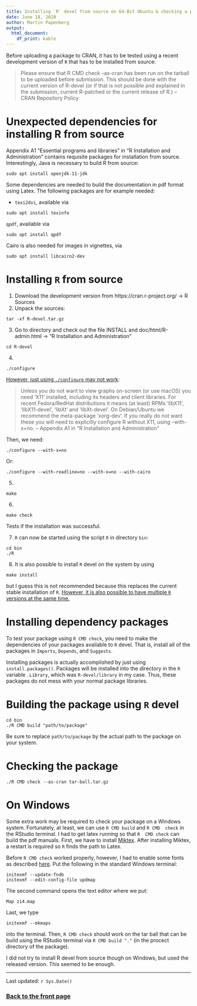 ```yaml
---
title: Installing `R` devel from source on 64-Bit Ubuntu & checking a package
date: June 18, 2020
author: Martin Papenberg
output:
  html_document:
    df_print: kable
---
```


Before uploading a package to CRAN, it has to be tested using a recent
development version of `R` that has to be installed from source:

> Please ensure that R CMD check --as-cran has been run on the tarball 
to be uploaded before submission. This should be done with the current 
version of R-devel (or if that is not possible and explained in the 
submission, current R-patched or the current release of R.) -- CRAN 
Repository Policy

# Unexpected dependencies for installing R from source

Appendix A1 "Essential programs and libraries" in "R Installation and 
Administration" contains requisite packages for installation from source.
Interestingly, Java is necessary to build R from source:

```
sudo apt install openjdk-11-jdk
```

Some dependencies are needed to build the documentation in pdf format using Latex. The following packages are for example needed:

- `texi2dvi`, available via

```
sudo apt install texinfo
```

`qpdf`, available via

```
sudo apt install qpdf
```

Cairo is also needed for images in vignettes, via 

```
sudo apt install libcairo2-dev
```

# Installing `R` from source

1. Download the development version from https://cran.r-project.org/ 
$\to$ R Sources
2. Unpack the sources: 

```
tar -xf R-devel.tar.gz
```

3. Go to directory and check out the file INSTALL and 
doc/html/R-admin.html $\to$ "R Installation and Administration"

```
cd R-devel
```

4. 

```
./configure 
```

[However, just using `./configure` may not work](https://stackoverflow.com/questions/17473547/error-with-readline-yes-default-and-headers-libs-are-not-available):

> Unless you do not want to view graphs on-screen (or use macOS) you need 
‘X11’ installed, including its headers and client libraries. For recent 
Fedora/RedHat distributions it means (at least) RPMs ‘libX11’, 
‘libX11-devel’, ‘libXt’ and ‘libXt-devel’. On Debian/Ubuntu we recommend 
the meta-package ‘xorg-dev’. If you really do not want these you will 
need to explicitly configure R without X11, using --with-x=no. -- 
Appendix A1 in "R Installation and Administration"

Then, we need: 

```
./configure --with-x=no
```

Or: 

```
./configure --with-readline=no --with-x=no --with-cairo
```

5. 

```
make
```

6. 

```
make check
```

Tests if the installation was successful.

7. `R` can now be started using the script `R` in directory `bin`:

```
cd bin
./R
```

8. It is also possible to install `R` devel on the system by using 

```
make install
```

but I guess this is not recommended because this replaces 
the current stable installation of `R`. [However, it is also possible 
to have multiple `R` versions at the same 
time.](https://docs.rstudio.com/resources/install-r-source/)

# Installing dependency packages

To test your package using `R CMD check`, you need to make the 
dependencies of your packages available to `R` devel. That is, install 
all of the packages in `Imports`, `Depends`, and `Suggests`.

Installing packages is actually accomplished by just using 
`install.packages()`. Packages will be installed into the directory in 
the `R` variable `.Library`, which was `R-devel/library` in my case.
Thus, these packages do not mess with your normal package libraries.

# Building the package using `R` devel

```
cd bin
./R CMD build "path/to/package"
```

Be sure to replace `path/to/package` by the actual path to the package 
on your system.

# Checking the package

```
./R CMD check --as-cran tar-ball.tar.gz
```

# On Windows

Some extra work may be required to check your package on a Windows 
system. Fortunately, at least, we can use `R CMD build` and `R CMD 
check` in the RStudio terminal. I had to get latex running so that `R 
CMD check` can build the pdf manuals. First, we have to install 
[Miktex](https://miktex.org). After installing Miktex, a restart is required so 
`R` finds the path to Latex.

Before `R CMD check` worked properly, however, I had to enable some 
fonts as described 
[here](https://tex.stackexchange.com/questions/125274/error-font-ts1-zi4r-at-540-not-found). Put the following in the standard Windows terminal:

```
initexmf --update-fndb
initexmf --edit-config-file updmap
```

The second command opens the text editor where we put:

```
Map zi4.map
```

Last, we type

```
initexmf --mkmaps
```

into the terminal. Then, `R CMD check` should work on the tar ball that can be build using the RStudio terminal via `R CMD build "."` (in the procect directory of the package).

I did not try to install R devel from source though on Windows, but 
used the released version. This seemed to be enough.

---

Last updated: `r Sys.Date()`

### <a href="index.html">Back to the front page</a>

&nbsp;
